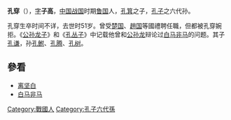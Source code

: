'''孔穿'''（{{bd|？||？||catIdx=K孔}}），[[表字|字]]'''子高'''，[[中国|中国]][[戰國_(中國)|战国]]时期[[鲁国|鲁国]]人，[[孔箕|孔箕]]之子，[[孔子|孔子]]之六代孙。

孔穿生卒时间不详，去世时51岁。曾受[[楚国|楚国]]、[[趙国|趙国]]等國禮聘任職，但都被孔穿婉拒。《[[公孙龙子|公孙龙子]]》和《[[孔丛子|孔丛子]]》中记载他曾和[[公孙龙|公孙龙]]辩论过[[白马非马|白马非马]]的问题。其子[[孔谦|孔谦]]，孙[[孔鲋|孔鲋]]、[[孔腾|孔腾]]、[[孔树|孔树]]。

== 參看 ==
* [[离坚白|离坚白]]
* [[白马非马|白马非马]]

[[Category:戰國人|Category:戰國人]]
[[Category:孔子六代孫|Category:孔子六代孫]]